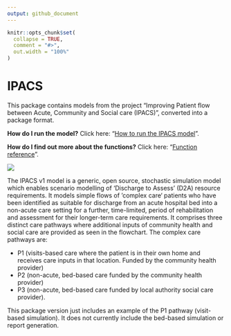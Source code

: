 ```yaml
---
output: github_document
---
```


<!-- index.md is generated from index.Rmd. Please edit that file -->
<!-- Remember to knit index.Rmd to recreate index.md -->

```r
knitr::opts_chunk$set(
  collapse = TRUE,
  comment = "#>",
  out.width = "100%"
)
```

# IPACS

This package contains models from the project "Improving Patient flow between Acute, Community and Social care (IPACS)", converted into a package format. 

**How do I run the model?** Click here: "[How to run the IPACS model](https://amyheather.github.io/ipacs/articles/how_to_run_the_ipacs_model.html)".

**How do I find out more about the functions?** Click here: "[Function reference](https://amyheather.github.io/ipacs/reference/index.html)".

<img src="reference/figures/flowmap.png">  

The IPACS v1 model is a generic, open source, stochastic simulation model which enables scenario modelling of ‘Discharge to Assess’ (D2A) resource requirements. It models simple flows of ‘complex care‘ patients who have been identified as suitable for discharge from an acute hospital bed into a non-acute care setting for a further, time-limited, period of rehabilitation and assessment for their longer-term care requirements. It comprises three distinct care pathways where additional inputs of community health and social care are provided as seen in the flowchart. The complex care pathways are:  

* P1 (visits-based care where the patient is in their own home and receives care inputs in that location. Funded by the community health provider)  
* P2 (non-acute, bed-based care funded by the community health provider)  
* P3 (non-acute, bed-based care funded by local authority social care provider). 

This package version just includes an example of the P1 pathway (visit-based simulation). It does not currently include the bed-based simulation or report generation.  
